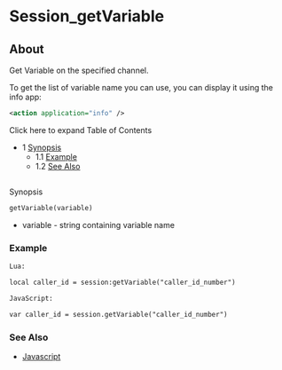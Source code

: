 
# Session_getVariable 

 

## About

Get Variable on the specified channel.

To get the list of variable name you can use, you can display it using the info app:

```xml
<action application="info" />
```

Click here to expand Table of Contents

* 1 [Synopsis](#see-also)  
   * 1.1 [Example](#example)  
   * 1.2 [See Also](#see-also)

##   
Synopsis

```xml
getVariable(variable)
```

* variable - string containing variable name

### Example

```xml
Lua:
```

  
```xml
local caller_id = session:getVariable("caller_id_number")
```

  
```xml
JavaScript:
```

  
```xml
var caller_id = session.getVariable("caller_id_number")
```

### See Also

* [Javascript](../index.mdx#api)



